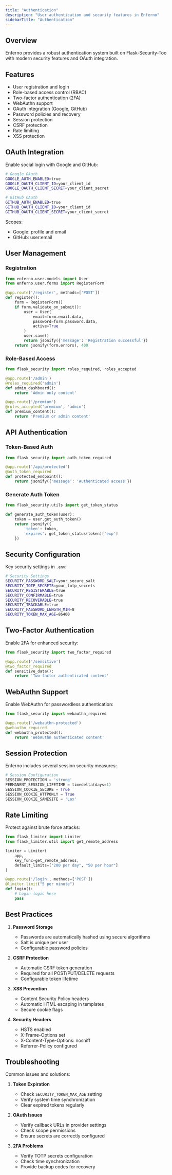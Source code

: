 ```yaml
---
title: "Authentication"
description: "User authentication and security features in Enferno"
sidebarTitle: "Authentication"
---
```


## Overview

Enferno provides a robust authentication system built on Flask-Security-Too with modern security features and OAuth integration.

## Features

- User registration and login
- Role-based access control (RBAC)
- Two-factor authentication (2FA)
- WebAuthn support
- OAuth integration (Google, GitHub)
- Password policies and recovery
- Session protection
- CSRF protection
- Rate limiting
- XSS protection

## OAuth Integration

Enable social login with Google and GitHub:

```bash
# Google OAuth
GOOGLE_AUTH_ENABLED=true
GOOGLE_OAUTH_CLIENT_ID=your_client_id
GOOGLE_OAUTH_CLIENT_SECRET=your_client_secret

# GitHub OAuth
GITHUB_AUTH_ENABLED=true
GITHUB_OAUTH_CLIENT_ID=your_client_id
GITHUB_OAUTH_CLIENT_SECRET=your_client_secret
```

Scopes:
- Google: profile and email
- GitHub: user:email

## User Management

### Registration

```python
from enferno.user.models import User
from enferno.user.forms import RegisterForm

@app.route('/register', methods=['POST'])
def register():
    form = RegisterForm()
    if form.validate_on_submit():
        user = User(
            email=form.email.data,
            password=form.password.data,
            active=True
        )
        user.save()
        return jsonify({'message': 'Registration successful'})
    return jsonify(form.errors), 400
```

### Role-Based Access

```python
from flask_security import roles_required, roles_accepted

@app.route('/admin')
@roles_required('admin')
def admin_dashboard():
    return 'Admin only content'

@app.route('/premium')
@roles_accepted('premium', 'admin')
def premium_content():
    return 'Premium or admin content'
```

## API Authentication

### Token-Based Auth

```python
from flask_security import auth_token_required

@app.route('/api/protected')
@auth_token_required
def protected_endpoint():
    return jsonify({'message': 'Authenticated access'})
```

### Generate Auth Token

```python
from flask_security.utils import get_token_status

def generate_auth_token(user):
    token = user.get_auth_token()
    return jsonify({
        'token': token,
        'expires': get_token_status(token)['exp']
    })
```

## Security Configuration

Key security settings in `.env`:

```bash
# Security Settings
SECURITY_PASSWORD_SALT=your_secure_salt
SECURITY_TOTP_SECRETS=your_totp_secrets
SECURITY_REGISTERABLE=true
SECURITY_CONFIRMABLE=true
SECURITY_RECOVERABLE=true
SECURITY_TRACKABLE=true
SECURITY_PASSWORD_LENGTH_MIN=8
SECURITY_TOKEN_MAX_AGE=86400
```

## Two-Factor Authentication

Enable 2FA for enhanced security:

```python
from flask_security import two_factor_required

@app.route('/sensitive')
@two_factor_required
def sensitive_data():
    return 'Two-factor authenticated content'
```

## WebAuthn Support

Enable WebAuthn for passwordless authentication:

```python
from flask_security import webauthn_required

@app.route('/webauthn-protected')
@webauthn_required
def webauthn_protected():
    return 'WebAuthn authenticated content'
```

## Session Protection

Enferno includes several session security measures:

```python
# Session Configuration
SESSION_PROTECTION = 'strong'
PERMANENT_SESSION_LIFETIME = timedelta(days=1)
SESSION_COOKIE_SECURE = True
SESSION_COOKIE_HTTPONLY = True
SESSION_COOKIE_SAMESITE = 'Lax'
```

## Rate Limiting

Protect against brute force attacks:

```python
from flask_limiter import Limiter
from flask_limiter.util import get_remote_address

limiter = Limiter(
    app,
    key_func=get_remote_address,
    default_limits=["200 per day", "50 per hour"]
)

@app.route('/login', methods=['POST'])
@limiter.limit("5 per minute")
def login():
    # Login logic here
    pass
```

## Best Practices

1. **Password Storage**
   - Passwords are automatically hashed using secure algorithms
   - Salt is unique per user
   - Configurable password policies

2. **CSRF Protection**
   - Automatic CSRF token generation
   - Required for all POST/PUT/DELETE requests
   - Configurable token lifetime

3. **XSS Prevention**
   - Content Security Policy headers
   - Automatic HTML escaping in templates
   - Secure cookie flags

4. **Security Headers**
   - HSTS enabled
   - X-Frame-Options set
   - X-Content-Type-Options: nosniff
   - Referrer-Policy configured

## Troubleshooting

Common issues and solutions:

1. **Token Expiration**
   - Check `SECURITY_TOKEN_MAX_AGE` setting
   - Verify system time synchronization
   - Clear expired tokens regularly

2. **OAuth Issues**
   - Verify callback URLs in provider settings
   - Check scope permissions
   - Ensure secrets are correctly configured

3. **2FA Problems**
   - Verify TOTP secrets configuration
   - Check time synchronization
   - Provide backup codes for recovery 
